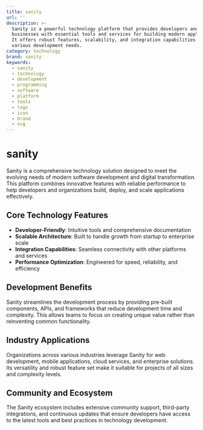 ```yaml
---
title: sanity
url: ''
description: >-
  Sanity is a powerful technology platform that provides developers and
  businesses with essential tools and services for building modern applications.
  It offers robust features, scalability, and integration capabilities for
  various development needs.
category: technology
brand: sanity
keywords:
  - sanity
  - technology
  - development
  - programming
  - software
  - platform
  - tools
  - logo
  - icon
  - brand
  - svg
---
```


# sanity

Sanity is a comprehensive technology solution designed to meet the evolving needs of modern software development and digital transformation. This platform combines innovative features with reliable performance to help developers and organizations build, deploy, and scale applications effectively.

## Core Technology Features

- **Developer-Friendly**: Intuitive tools and comprehensive documentation
- **Scalable Architecture**: Built to handle growth from startup to enterprise scale
- **Integration Capabilities**: Seamless connectivity with other platforms and services
- **Performance Optimization**: Engineered for speed, reliability, and efficiency

## Development Benefits

Sanity streamlines the development process by providing pre-built components, APIs, and frameworks that reduce development time and complexity. This allows teams to focus on creating unique value rather than reinventing common functionality.

## Industry Applications

Organizations across various industries leverage Sanity for web development, mobile applications, cloud services, and enterprise solutions. Its versatility and robust feature set make it suitable for projects of all sizes and complexity levels.

## Community and Ecosystem

The Sanity ecosystem includes extensive community support, third-party integrations, and continuous updates that ensure developers have access to the latest tools and best practices in technology development.
